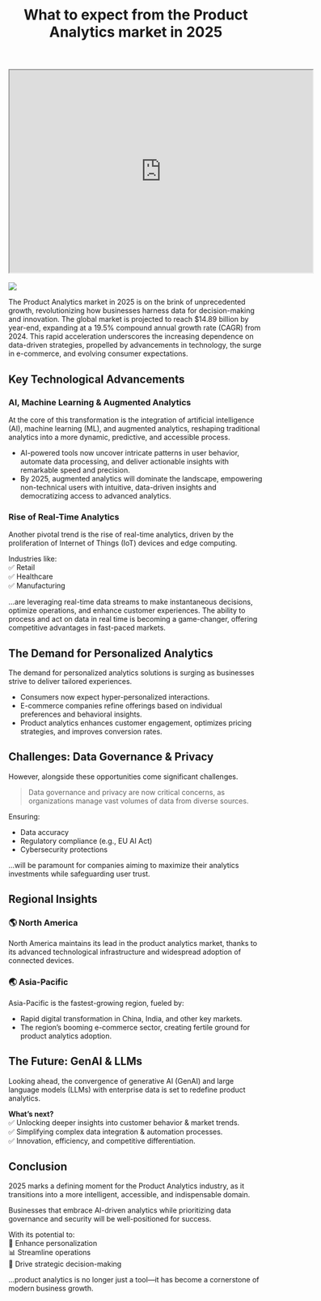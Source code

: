 ﻿---
title: "What to expect from the Product Analytics market in 2025"
publishedAt: "2025-02-15"
summary: "The Product Analytics market in 2025 is on the brink of unprecedented growth, revolutionizing how businesses harness data for decision-making and innovation. The global market is projected to reach $14.89 billion by year-end, expanding at a 19.5% compound annual growth rate (CAGR) from 2024. This rapid acceleration underscores the increasing dependence on data-driven strategies, propelled by advancements in technology, the surge in e-commerce, and evolving consumer expectations."
---

<div class="flex justify-center">
	<iframe class="blog-video" width="600" height="400" src="https://www.youtube.com/embed/fZvrVa0pr24" allow="fullscreen"></iframe>
</div>
<br>

<img class="blog-image blog-image-right md:max-w-25" src="https://datopus.blob.core.windows.net/blog/product-analytics-vs-web-analytics-differences-benefits-and-examples.jpg" />

The Product Analytics market in 2025 is on the brink of unprecedented growth, revolutionizing how businesses harness data for decision-making and innovation. The global market is projected to reach $14.89 billion by year-end, expanding at a 19.5% compound annual growth rate (CAGR) from 2024. This rapid acceleration underscores the increasing dependence on data-driven strategies, propelled by advancements in technology, the surge in e-commerce, and evolving consumer expectations.

## Key Technological Advancements  

### AI, Machine Learning & Augmented Analytics  

At the core of this transformation is the integration of artificial intelligence (AI), machine learning (ML), and augmented analytics, reshaping traditional analytics into a more dynamic, predictive, and accessible process.  

- AI-powered tools now uncover intricate patterns in user behavior, automate data processing, and deliver actionable insights with remarkable speed and precision.  
- By 2025, augmented analytics will dominate the landscape, empowering non-technical users with intuitive, data-driven insights and democratizing access to advanced analytics.  

### Rise of Real-Time Analytics  

Another pivotal trend is the rise of real-time analytics, driven by the proliferation of Internet of Things (IoT) devices and edge computing.  

Industries like:  
✅ Retail  
✅ Healthcare  
✅ Manufacturing  

...are leveraging real-time data streams to make instantaneous decisions, optimize operations, and enhance customer experiences. The ability to process and act on data in real time is becoming a game-changer, offering competitive advantages in fast-paced markets.  

## The Demand for Personalized Analytics  

The demand for personalized analytics solutions is surging as businesses strive to deliver tailored experiences.  

- Consumers now expect hyper-personalized interactions.  
- E-commerce companies refine offerings based on individual preferences and behavioral insights.  
- Product analytics enhances customer engagement, optimizes pricing strategies, and improves conversion rates.  

## Challenges: Data Governance & Privacy  

However, alongside these opportunities come significant challenges.  

> Data governance and privacy are now critical concerns, as organizations manage vast volumes of data from diverse sources.  

Ensuring:  
- Data accuracy  
- Regulatory compliance (e.g., EU AI Act)  
- Cybersecurity protections  

...will be paramount for companies aiming to maximize their analytics investments while safeguarding user trust.  

## Regional Insights  

### 🌎 North America  
North America maintains its lead in the product analytics market, thanks to its advanced technological infrastructure and widespread adoption of connected devices.  

### 🌏 Asia-Pacific  
Asia-Pacific is the fastest-growing region, fueled by:  
- Rapid digital transformation in China, India, and other key markets.  
- The region’s booming e-commerce sector, creating fertile ground for product analytics adoption.  

## The Future: GenAI & LLMs  

Looking ahead, the convergence of generative AI (GenAI) and large language models (LLMs) with enterprise data is set to redefine product analytics.  

**What’s next?**  
✅ Unlocking deeper insights into customer behavior & market trends.  
✅ Simplifying complex data integration & automation processes.  
✅ Innovation, efficiency, and competitive differentiation.  

## Conclusion  

2025 marks a defining moment for the Product Analytics industry, as it transitions into a more intelligent, accessible, and indispensable domain.  

Businesses that embrace AI-driven analytics while prioritizing data governance and security will be well-positioned for success.  

With its potential to:  
🚀 Enhance personalization  
📊 Streamline operations  
🎯 Drive strategic decision-making  

...product analytics is no longer just a tool—it has become a cornerstone of modern business growth.  